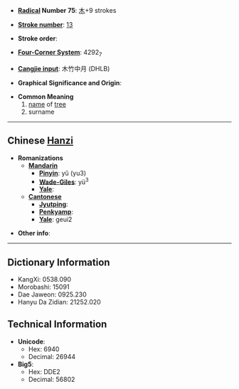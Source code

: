 * '''[[Wiktionary:Chinese radical index| Radical]] Number 75''': [[Wiktionary:Chinese radical index 木|木]]+9 strokes

* '''[[Wiktionary:Chinese total strokes index|Stroke number]]''': [[Wiktionary:Chinese total strokes index 13|13]]

* '''Stroke order''': 

* '''[[Wiktionary:Chinese four corner index|Four-Corner System]]''': 4292<sub>7</sub>

* '''[[Wiktionary:Chinese Cangjie index|Cangjie input]]''': 木竹中月 (DHLB)

* '''Graphical Significance and Origin''': 

* '''Common Meaning'''
*#[[name]] of [[tree]]
*# surname

----

== Chinese [[Hanzi]] ==

* '''Romanizations'''
** '''[[Mandarin]]'''
*** '''[[Pinyin]]''': yǔ (yu3)
*** '''[[Wade-Giles]]''': yü<sup>3</sup>
*** '''[[Yale]]''': 
** '''[[Cantonese]]'''
*** '''[[Jyutping]]''':
*** '''[[Penkyamp]]''': 
*** '''[[Yale]]''': geui2

* '''Other info''': 

----

== Dictionary Information ==

* KangXi: 0538.090
* Morobashi: 15091
* Dae Jaweon: 0925.230
* Hanyu Da Zidian: 21252.020

== Technical Information ==

* '''Unicode''':
** Hex: 6940
** Decimal: 26944
* '''Big5''':
** Hex: DDE2
** Decimal: 56802